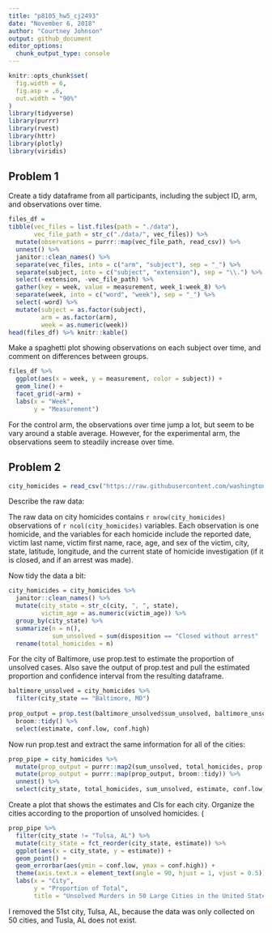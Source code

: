 ```yaml
---
title: "p8105_hw5_cj2493"
date: "November 6, 2018"
author: "Courtney Johnson"
output: github_document
editor_options: 
  chunk_output_type: console
---
```


```r
knitr::opts_chunk$set(
  fig.width = 6,
  fig.asp = .6,
  out.width = "90%"
)
library(tidyverse)
library(purrr)
library(rvest)
library(httr)
library(plotly)
library(viridis)
```

## Problem 1

Create a tidy dataframe from all participants, including the subject ID, arm, and observations over time.

```r
files_df = 
tibble(vec_files = list.files(path = "./data"), 
       vec_file_path = str_c("./data/", vec_files)) %>%
  mutate(observations = purrr::map(vec_file_path, read_csv)) %>%
  unnest() %>%
  janitor::clean_names() %>%
  separate(vec_files, into = c("arm", "subject"), sep = "_") %>%
  separate(subject, into = c("subject", "extension"), sep = "\\.") %>%
  select(-extension, -vec_file_path) %>%
  gather(key = week, value = measurement, week_1:week_8) %>%
  separate(week, into = c("word", "week"), sep = "_") %>%
  select(-word) %>%
  mutate(subject = as.factor(subject),
         arm = as.factor(arm),
         week = as.numeric(week)) 
head(files_df) %>% knitr::kable()
```

Make a spaghetti plot showing observations on each subject over time, and comment on differences between groups.

```r
files_df %>%
  ggplot(aes(x = week, y = measurement, color = subject)) +
  geom_line() +
  facet_grid(~arm) +
  labs(x = "Week",
       y = "Measurement")
```

For the control arm, the observations over time jump a lot, but seem to be vary around a stable average. However, for the experimental arm, the observations seem to steadily increase over time. 

## Problem 2

```r
city_homicides = read_csv("https://raw.githubusercontent.com/washingtonpost/data-homicides/master/homicide-data.csv") 
```

Describe the raw data:

The raw data on city homicides contains `r nrow(city_homicides)` observations of `r ncol(city_homicides)` variables. Each observation is one homicide, and the variables for each homicide include the reported date, victim last name, victim first name, race, age, and sex of the victim, city, state, latitude, longitude, and the current state of homicide investigation (if it is closed, and if an arrest was made).

Now tidy the data a bit:

```r
city_homicides = city_homicides %>%
  janitor::clean_names() %>%
  mutate(city_state = str_c(city, ", ", state),
         victim_age = as.numeric(victim_age)) %>%
  group_by(city_state) %>% 
  summarize(n = n(),
            sum_unsolved = sum(disposition == "Closed without arrest" | disposition == "Open/No arrest")) %>%
  rename(total_homicides = n)
```

For the city of Baltimore, use prop.test to estimate the proportion of unsolved cases. Also save the output of prop.test and pull the estimated proportion and confidence interval from the resulting dataframe.

```r
baltimore_unsolved = city_homicides %>%
  filter(city_state == "Baltimore, MD")
 
prop_output = prop.test(baltimore_unsolved$sum_unsolved, baltimore_unsolved$total_homicides) %>%
  broom::tidy() %>%
  select(estimate, conf.low, conf.high)
```

Now run prop.test and extract the same information for all of the cities:

```r
prop_pipe = city_homicides %>%
  mutate(prop_output = purrr::map2(sum_unsolved, total_homicides, prop.test)) %>%
  mutate(prop_output = purrr::map(prop_output, broom::tidy)) %>%
  unnest() %>%
  select(city_state, total_homicides, sum_unsolved, estimate, conf.low, conf.high)
```

Create a plot that shows the estimates and CIs for each city. Organize the cities according to the proportion of unsolved homicides. (

```r
prop_pipe %>%
  filter(city_state != "Tulsa, AL") %>%
  mutate(city_state = fct_reorder(city_state, estimate)) %>%
  ggplot(aes(x = city_state, y = estimate)) +
  geom_point() +
  geom_errorbar(aes(ymin = conf.low, ymax = conf.high)) +
  theme(axis.text.x = element_text(angle = 90, hjust = 1, vjust = 0.5)) +
  labs(x = "City", 
       y = "Proportion of Total",
       title = "Unsolved Murders in 50 Large Cities in the United States")
```


I removed the 51st city, Tulsa, AL, because the data was only collected on 50 cities, and Tusla, AL does not exist.
